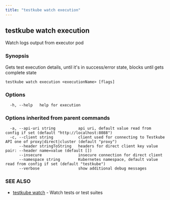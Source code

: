 ```yaml
---
title: "testkube watch execution"
---
```

<head>
  <meta name="docsearch:indexPrefix" content="reference-doc" />
</head>

## testkube watch execution

Watch logs output from executor pod

### Synopsis

Gets test execution details, until it's in success/error state, blocks until gets complete state

```
testkube watch execution <executionName> [flags]
```

### Options

```
  -h, --help   help for execution
```

### Options inherited from parent commands

```
  -a, --api-uri string          api uri, default value read from config if set (default "http://localhost:8088")
  -c, --client string           client used for connecting to Testkube API one of proxy|direct|cluster (default "proxy")
      --header stringToString   headers for direct client key value pair: --header name=value (default [])
      --insecure                insecure connection for direct client
      --namespace string        Kubernetes namespace, default value read from config if set (default "testkube")
      --verbose                 show additional debug messages
```

### SEE ALSO

* [testkube watch](testkube-watch.mdx)	 - Watch tests or test suites

